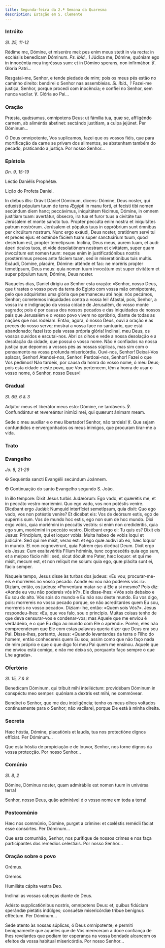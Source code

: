 ```yaml
---
title: Segunda-feira da 2.ª Semana da Quaresma
description: Estação em S. Clemente
---
```


### Intróito

<em>Sl. 25, 11-12</em>

<div class="side-by-side not-content">

Rédime me, Dómine, et miserére mei: pes enim meus stetit in via recta: in ecclésiis benedícam Dóminum. <em>Ps. ibid., 1</em> Júdica me, Dómine, quóniam ego in innocéntia mea ingréssus sum: et in Dómino sperans, non infirmábor. ℣. Gloria Patri...

Resgatai-me, Senhor, e tende piedade de mim; pois os meus pés estão no caminho direito: bendirei o Senhor nas assembleias. <em>Sl. ibid., 1</em> Fazei-me justiça, Senhor, porque procedi com inocência; e confiei no Senhor, sem nunca vacilar. ℣. Glória ao Pai...

</div>

### Oração

<div class="side-by-side not-content">

Præsta, quǽsumus, omnípotens Deus: ut fámilia tua, quæ se, affligéndo carnem, ab aliméntis ábstinet: sectándo justítiam, a culpa jejúnet. Per Dóminum...

Ó Deus omnipotente, Vos suplicamos, fazei que os vossos fiéis, que para mortificação da carne se privam dos alimentos, se abstenham também do pecado, praticando a justiça. Por nosso Senhor...

</div>

### Epístola

<em>Dn. 9, 15-19</em>

<div class="side-by-side not-content">

Léctio Daniélis Prophétæ.

Lição do Profeta Daniel.

In diébus illis: Orávit Dániel Dóminum, dicens: Dómine, Deus noster, qui eduxísti pópulum tuum de terra Ægýpti in manu forti, et fecísti tibi nomen secúndum diem hanc; peccávimus, iniquitátem fécimus, Dómine, in omnem justítiam tuam: avertátur, óbsecro, ira tua et furor tuus a civitáte tua Jerúsalem et monte sancto tuo. Propter peccáta enim nostra et iniquitátes patrum nostrórum. Jerúsalem et pópulus tuus in oppróbrium sunt ómnibus per circúitum nostrum. Nunc ergo exáudi, Deus noster, oratiónem servi tui et preces ejus: et osténde fáciem tuam super sanctuárium tuum, quod desértum est, propter temetípsum. Inclína, Deus meus, aurem tuam, et audi: áperi óculos tuos, et vide desolatiónem nostram et civitátem, super quam invocátum est nomen tuum: neque enim in justificatiónibus nostris prostérnimus preces ante fáciem tuam, sed in miseratiónibus tuis multis. Exáudi, Dómine, placáre, Dómine: atténde et fac: ne moréris propter temetípsum, Deus meus: quia nomen tuum invocátum est super civitátem et super pópulum tuum, Dómine, Deus noster.

Naqueles dias, Daniel dirigiu ao Senhor esta oração: «Senhor, nosso Deus, que tirastes o vosso povo da terra do Egipto com vossa mão omnipotente, pelo que adquiristes uma glória que permaneceu até hoje: nós pecámos, Senhor; cometemos iniquidades contra a vossa lei! Afastai, pois, Senhor, a vossa ira e indignação da vossa cidade de Jerusalém, do vosso monte sagrado; pois é por causa dos nossos pecados e das iniquidades de nossos pais que Jerusalém e o vosso povo vivem no opróbrio, diante de todas as nações que nos rodeiam. Então, agora, ó nosso Deus, ouvi a oração e as preces do vosso servo; mostrai a vossa face no santuário, que está abandonado; fazei isto pela vossa própria glória! Inclinai, meu Deus, os vossos ouvidos e escutai-nos. Abri os olhos e vede a nossa desolação e a desolação da cidade, que possui o vosso nome. Não é confiados na nossa justiça que depomos a vossos pés as nossas súplicas, mas sim com o pensamento na vossa profunda misericórdia. Ouvi-nos, Senhor! Deixai-Vos aplacar, Senhor! Atendei-nos, Senhor! Perdoai-nos, Senhor! Fazei o que Vos pedimos! Não tardeis, por causa da honra do vosso nome, ó meu Deus; pois esta cidade e este povo, que Vos pertencem, têm a honra de usar o vosso nome, ó Senhor, nosso Deus»!

</div>

### Gradual

<em>Sl. 69, 6 & 3</em>

<div class="side-by-side not-content">

Adjútor meus et liberátor meus esto: Dómine, ne tardáveris. ℣. Confundántur et revereántur inimíci mei, qui quærunt ánimam meam.

Sede o meu auxiliar e o meu libertador! Senhor, não tardeis! ℣. Que sejam confundidos e envergonhados os meus inimigos, que procuram tirar-me a vida.

</div>

### Trato


<LinkCard
  href="/missal/pre-quaresma/quadp3-3#trato"
  title="Trato Quarta-feira de Cinzas"
/>

### Evangelho

<em>Jo. 8, 21-29</em>

<div class="side-by-side not-content">

<span class="cross text-red-500">✠</span> Sequéntia sancti Evangélii secúndum Joánnem.

<span class="cross text-red-500">✠</span> Continuação do santo Evangelho segundo
S. João.

In illo témpore: Dixit Jesus turbis Judæórum: Ego vado, et quærétis me, et in peccáto vestro moriémini. Quo ego vado, vos non potéstis veníre. Dicébant ergo Judǽi: Numquid interfíciet semetípsum, quia dixit: Quo ego vado, vos non potéstis veníre? Et dicébat eis: Vos de deórsum estis, ego de supérnis sum. Vos de mundo hoc estis, ego non sum de hoc mundo. Dixi ergo vobis, quia moriémini in peccátis vestris: si enim non credidéritis, quia ego sum, moriémini in peccáto vestro. Dicébant ergo ei: Tu quis es? Dixit eis Jesus: Princípium, qui et loquor vobis. Multa habeo de vobis loqui et judicáre. Sed qui me misit, verax est: et ego quæ audívi ab eo, hæc loquor in mundo. Et non cognovérunt, quia Patrem ejus dicébat Deum. Dixit ergo eis Jesus: Cum exaltavéritis Fílium hóminis, tunc cognoscétis quia ego sum, et a meípso fácio nihil: sed, sicut dócuit me Pater, hæc loquor: et qui me misit, mecum est, et non relíquit me solum: quia ego, quæ plácita sunt ei, fácio semper.

Naquele tempo, Jesus disse às turbas dos judeus: «Eu vou; procurar-me-eis e morrereis no vosso pecado. Aonde eu vou não podereis vós ir». Diziam, então, os judeus: «Porventura matar-se-á Ele a si mesmo? Pois diz: «Aonde eu vou não podereis vós ir?». Ele disse-lhes: «Vós sois debaixo e Eu sou do alto. Vós sois do mundo e Eu não sou deste mundo. Eu vos digo, pois: morrereis no vosso pecado porque, se não acreditardes quem Eu sou, morrereis no vosso pecado». Diziam-lhe, então: «Quem sois Vós?». Jesus respondeu-lhes: «Eu, que vos falo, sou o princípio. Muitas coisas tenho de que deva censurar-vos e condenar-vos; mas Aquele que me enviou é verdadeiro, e o que Eu digo ao mundo com Ele o aprendi». Porém, eles não compreenderam que Ele com estas palavras queria dizer que Deus era seu Pai. Disse-lhes, portanto, Jesus: «Quando levantardes da terra o Filho do homem, então conhecereis quem Eu sou; assim como que não faço nada de mim próprio e que o que digo foi meu Pai quem me ensinou. Aquele que me enviou está comigo, e não me deixa só, porquanto faço sempre o que Lhe agrada».

</div>

### Ofertório

<em>Sl. 15, 7 & 8</em>

<div class="side-by-side not-content">

Benedícam Dóminum, qui tríbuit mihi intelléctum: providébam Dóminum in conspéctu meo semper: quóniam a dextris est mihi, ne commóvear.

Bendirei o Senhor, que me deu inteligência; tenho os meus olhos voltados continuamente para o Senhor; não vacilarei, porque Ele está à minha direita.

</div>

### Secreta

<div class="side-by-side not-content">

Hæc hóstia, Dómine, placatiónis et laudis, tua nos protectióne dignos effíciat. Per Dóminum...

Que esta hóstia de propiciação e de louvor, Senhor, nos torne dignos da vossa protecção. Por nosso Senhor...

</div>

### Comúnio

<em>Sl. 8, 2</em>

<div class="side-by-side not-content">

Dómine, Dóminus noster, quam admirábile est nomen tuum in univérsa terra!

Senhor, nosso Deus, quão admirável é o vosso nome em toda a terra!

</div>

### Postcomúnio

<div class="side-by-side not-content">

Hæc nos commúnio, Dómine, purget a crímine: et cœléstis remédii fáciat esse consórtes. Per Dóminum...

Que esta comunhão, Senhor, nos purifique de nossos crimes e nos faça participantes dos remédios celestiais. Por nosso Senhor...

</div>

### Oração sobre o povo

<div class="side-by-side not-content">

<span class="text-red-500 text-center">Orémus.</span>

<span class="text-red-500 text-center">Oremos.</span>

Humiliáte cápita vestra Deo.

Inclinai as vossas cabeças diante de Deus.

Adésto supplicatiónibus nostris, omnípotens Deus: et, quibus fidúciam sperándæ pietátis indúlges; consuétæ misericórdiæ tríbue benígnus efféctum. Per Dóminum...

Sede atento às nossas súplicas, ó Deus omnipotente; e permiti benignamente que aqueles que de Vós mereceram a doce confiança de lhes revelardes que podiam ter esperança na vossa bondade alcancem os efeitos da vossa habitual misericórdia. Por nosso Senhor...

</div>
